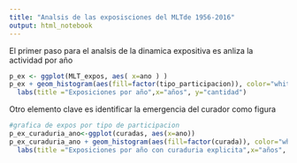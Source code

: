 ```yaml
---
title: "Analsis de las exposisciones del MLTde 1956-2016"
output: html_notebook
---
```


El primer paso para el analsis de la dinamica expositiva es anliza la actividad por año
```r
p_ex <- ggplot(MLT_expos, aes( x=ano ) ) 
p_ex + geom_histogram(aes(fill=factor(tipo_participacion)), color="white",binwidth=1)+
  labs(title ="Exposiciones por año",x="años", y="cantidad")

```

Otro elemento clave es identificar la emergencia del curador como figura 

```r
#grafica de expos por tipo de participacion
p_ex_curaduria_ano<-ggplot(curadas, aes(x=ano))
p_ex_curaduria_ano + geom_histogram(aes(fill=factor(curada)), color="white",binwidth=1)+
  labs(title ="Exposiciones por año con curaduria explicita",x="años", y="cantidad")
```


